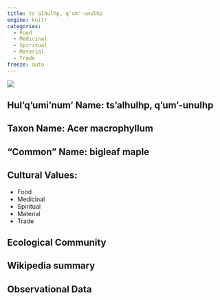 ```yaml
---
title: ts'alhulhp, q'um'-unulhp
engine: knitr
categories:
  - Food
  - Medicinal
  - Spiritual
  - Material
  - Trade
freeze: auto
---
```

![](https://inaturalist-open-data.s3.amazonaws.com/photos/105744044/medium.jpeg)

## **Hul'q'umi'num' Name**: ts'alhulhp, q'um'-unulhp
## **Taxon Name**: Acer macrophyllum
## **"Common" Name**: bigleaf maple
## **Cultural Values**:

  - Food
  - Medicinal
  - Spiritual
  - Material
  - Trade

## **Ecological Community**
## **Wikipedia summary**
## **Observational Data**
